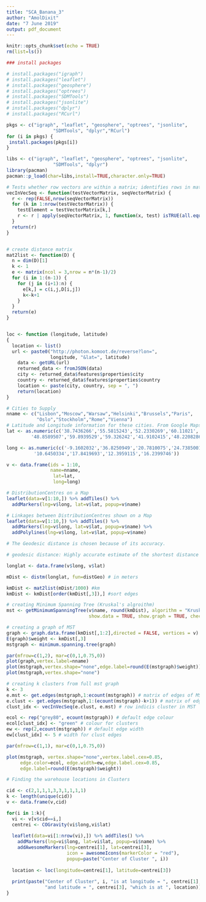 ---
title: "SCA_Banana_3"
author: "AmolDixit"
date: "7 June 2019"
output: pdf_document
---

```{r cleanup, warning=F}
knitr::opts_chunk$set(echo = TRUE)
rm(list=ls())
```


```{r packagesInstall, echo=F, warning=F}
### install packages

# install.packages("igraph")
# install.packages("leaflet")
# install.packages("geosphere")
# install.packages("optrees")
# install.packages("SDMTools")
# install.packages("jsonlite")
# install.packages("dplyr")
# install.packages("RCurl")

pkgs <- c("igraph", "leaflet", "geosphere", "optrees", "jsonlite",
                 "SDMTools", "dplyr","RCurl")
for (i in pkgs) {
 install.packages(pkgs[i])
}

```


```{r loadingLibs, warning=FALSE}
libs <- c("igraph", "leaflet", "geosphere", "optrees", "jsonlite",
                 "SDMTools", "dplyr")
library(pacman)
pacman::p_load(char=libs,install=TRUE,character.only=TRUE)

```

```{r userDefinedFunctions, warning=FALSE}
# Tests whether row vectors are within a matrix; identifies rows in matrix accordingly 
vecInVecSeq <- function(testVectorMatrix, seqVectorMatrix) {
  r <- rep(FALSE,nrow(seqVectorMatrix))
  for (k in 1:nrow(testVectorMatrix)) {
    testElement = testVectorMatrix[k,]
    r <- r | apply(seqVectorMatrix, 1, function(x, test) isTRUE(all.equal(x, test)), testElement)
  }
  return(r)
}


# create distance matrix
mat2list <- function(D) {
  n = dim(D)[1]
  k <- 1
  e <- matrix(ncol = 3,nrow = n*(n-1)/2)
  for (i in 1:(n-1)) {
    for (j in (i+1):n) {
      e[k,] = c(i,j,D[i,j])
      k<-k+1
    }
  }
  return(e)
}


loc <- function (longitude, latitude) 
{
  location <- list()
  url <- paste0("http://photon.komoot.de/reverse?lon=", 
                longitude, "&lat=", latitude)
    data <- getURL(url)
    returned_data <- fromJSON(data)
    city <- returned_data$features$properties$city
    country <- returned_data$features$properties$country
    location <- paste(city, country, sep = ", ")
    return(location)
}
```


```{r distributionCentresList, warning=FALSE}
# Cities to Supply
nname <- c("Lisbon","Moscow","Warsaw","Helsinki","Brussels","Paris",
           "Oslo","Stockholm","Rome","Vienna")
# Latitude and Longitude information for these cities. From Google Maps
lat <- as.numeric(c('38.7436266','55.5815243','52.2330269','60.11021','50.838833',
         '48.8589507','59.8939529','59.326242','41.9102415','48.2208286'))

long <- as.numeric(c('-9.1602032','36.8250949','20.7810075','24.7385001','4.2233201','2.2770197',
          '10.6450334','17.8419693','12.3959115','16.2399746'))
```

```{r combinedInfoInVec, warning=FALSE}
v <- data.frame(ids = 1:10,
                name=nname,
                 lat=lat,
                 long=long)
```

```{r CitiesOnMap, warning=FALSE}
# DistributionCentres on a Map
leaflet(data=v[1:10,]) %>% addTiles() %>%
  addMarkers(lng=v$long, lat=v$lat, popup=v$name)

# Linkages between DistributionCentres shown on a Map
leaflet(data=v[1:10,]) %>% addTiles() %>%
  addMarkers(lng=v$long, lat=v$lat, popup=v$name) %>%
  addPolylines(lng=v$long, lat=v$lat, popup=v$name)
```


```{r geodesicDist, warning=FALSE}
# The Geodesic distance is chosen because of its accuracy.

# geodesic distance: Highly accurate estimate of the shortest distance between two points on an ellipsoid (default is WGS84 ellipsoid). The shortest path between two points on an ellipsoid is called the geodesic.

longlat <- data.frame(v$long, v$lat)

mDist <- distm(longlat, fun=distGeo) # in meters

kmDist <- mat2list(mDist/1000) #km
kmDist <- kmDist[order(kmDist[,3]),] #sort edges
```



```{r MST, warning=FALSE}
# creating Minimum Spanning Tree (Kruskal's algroithm)
mst <- getMinimumSpanningTree(v$name, round(kmDist), algorithm = "Kruskal",
                              show.data = TRUE, show.graph = TRUE, check.graph = FALSE)

# creating a graph of MST
graph <- graph.data.frame(kmDist[,1:2],directed = FALSE, vertices = v)
E(graph)$weight <- kmDist[,3]
mstgraph <- minimum.spanning.tree(graph)

par(mfrow=c(1,2), mar=c(0,1,0.75,0)) 
plot(graph,vertex.label=nname)
plot(mstgraph,vertex.shape="none",edge.label=round(E(mstgraph)$weight))
plot(mstgraph,vertex.shape="none")

```


```{r cluterCreation, warning=FALSE}
# creating k clusters from full mst graph
k <- 3
e.mst <- get.edges(mstgraph,1:ecount(mstgraph)) # matrix of edges of MST
e.clust <- get.edges(mstgraph,1:(ecount(mstgraph)-k+1)) # matrix of edges of k cluster
clust_idx <- vecInVecSeq(e.clust, e.mst) # row indicis cluster in MST

ecol <- rep("grey80", ecount(mstgraph)) # default edge colour
ecol[clust_idx] <- "green" # colour for clusters
ew <- rep(2,ecount(mstgraph)) # default edge width
ew[clust_idx] <- 5 # width for clust edges

par(mfrow=c(1,1), mar=c(0,1,0.75,0)) 

plot(mstgraph, vertex.shape="none",vertex.label.cex=0.85,
     edge.color=ecol, edge.width=ew,edge.label.cex=0.85,
     edge.label=round(E(mstgraph)$weight))
```


```{r warehouseLocations, warning=FALSE}
# Finding the warehouse locations in Clusters

cid <- c(2,1,1,1,3,3,1,1,1,1)
k <- length(unique(cid))
v <- data.frame(v,cid)

for(i in 1:k){
  vi <- v[v$cid==i,]
  centrei <- COGravity(vi$long,vi$lat)
  
  leaflet(data=vi[1:nrow(vi),]) %>% addTiles() %>%
    addMarkers(lng=vi$long, lat=vi$lat, popup=vi$name) %>%
    addAwesomeMarkers(lng=centrei[1], lat=centrei[3], 
                      icon = awesomeIcons(markerColor = "red"),
                      popup=paste("Center of Cluster ", i))
  
  location <- loc(longitude=centrei[1], latitude=centrei[3])
  
  print(paste("Center of Cluster", i, "is at longitude = ", centrei[1],
              "and latitude = ", centrei[3], "which is at ", location))
}
```



```{r *****, warning=FALSE}

```